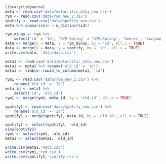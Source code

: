 ```r
library(tidyverse)
meta <- read.csv('data/metacritic_data_new.csv')
rym <- read.csv('data/rym_new_2.csv')
spotify <- read.csv('data/spotify_new.csv')
meta %>% summarise(n = n_distinct(id))
```

```r
rym_minus <- rym %>%
    select('id' = 'Id', 'RYM Rating' = 'RYM.Rating', 'Genres', 'Language', 'Tracks' = 'Track.listing', 'Colorscheme', 'RYM Rank' = 'Ranked', '#Ratings' = 'Num_of_RYM_Ratings')
data <- merge(x = meta, y = rym_minus, by = 'id', all.x = TRUE)
data <- merge(x = data, y = spotify, by = 'id', all.x = TRUE)
write.csv(data, 'data/data.csv')
```

```r
meta1 <- read.csv('data/metacritic_data_new.csv')
meta1 <- meta1 %>% rename('old_id' = 'id')
meta1 <- tibble::rowid_to_column(meta1, 'id')
```

```r
rym1 <- read.csv('data/rym_new_2.csv') %>%
    rename('old_id' = 'Id')
meta_id <- meta1 %>%
    select('id', 'old_id')
rym1 <- merge(rym1, meta_id, by = 'old_id', all.x = TRUE)
```

```r
spotify1 <- read.csv('data/spotify_new.csv') %>%
    rename('old_id' = 'id')
spotify1 <- merge(spotify1, meta_id, by = 'old_id', all.x = TRUE)
```

```r
spotify1 <- select(spotify1, -old_id)
view(spotify1)
rym1 <- select(rym1, -old_id)
meta1 <- select(meta1, -old_id)
```

```r
write.csv(meta1,'meta.csv')
write.csv(rym1,'rym.csv')
write.csv(spotify1,'spotify.csv')
```